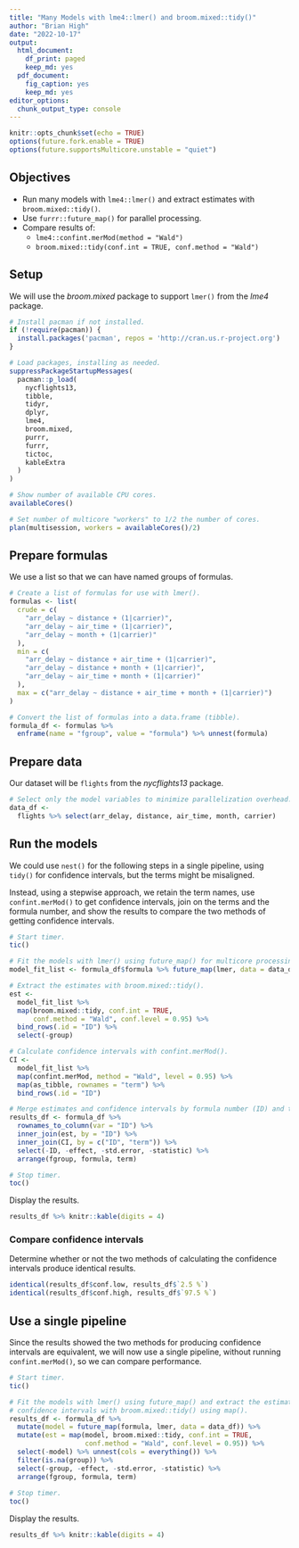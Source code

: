 ```yaml
---
title: "Many Models with lme4::lmer() and broom.mixed::tidy()"
author: "Brian High"
date: "2022-10-17"
output:
  html_document:
    df_print: paged
    keep_md: yes
  pdf_document:
    fig_caption: yes
    keep_md: yes
editor_options:
  chunk_output_type: console
---
```


```r
knitr::opts_chunk$set(echo = TRUE)
options(future.fork.enable = TRUE)
options(future.supportsMulticore.unstable = "quiet")
```

## Objectives

- Run many models with `lme4::lmer()` and extract estimates with `broom.mixed::tidy()`.
- Use `furrr::future_map()` for parallel processing.
- Compare results of:
    - `lme4::confint.merMod(method = "Wald")`
    - `broom.mixed::tidy(conf.int = TRUE, conf.method = "Wald")`

## Setup

We will use the *broom.mixed* package to support `lmer()` from the *lme4* package.

```r
# Install pacman if not installed.
if (!require(pacman)) {
  install.packages('pacman', repos = 'http://cran.us.r-project.org')
}

# Load packages, installing as needed.
suppressPackageStartupMessages(
  pacman::p_load(
    nycflights13,
    tibble,
    tidyr,
    dplyr,
    lme4,
    broom.mixed,
    purrr,
    furrr,
    tictoc,
    kableExtra
  )
)

# Show number of available CPU cores.
availableCores()

# Set number of multicore "workers" to 1/2 the number of cores.
plan(multisession, workers = availableCores()/2)
```

## Prepare formulas

We use a list so that we can have named groups of formulas.

```r
# Create a list of formulas for use with lmer().
formulas <- list(
  crude = c(
    "arr_delay ~ distance + (1|carrier)",
    "arr_delay ~ air_time + (1|carrier)",
    "arr_delay ~ month + (1|carrier)"
  ),
  min = c(
    "arr_delay ~ distance + air_time + (1|carrier)",
    "arr_delay ~ distance + month + (1|carrier)",
    "arr_delay ~ air_time + month + (1|carrier)"
  ),
  max = c("arr_delay ~ distance + air_time + month + (1|carrier)")
)

# Convert the list of formulas into a data.frame (tibble).
formula_df <- formulas %>%
  enframe(name = "fgroup", value = "formula") %>% unnest(formula)
```

## Prepare data

Our dataset will be `flights` from the *nycflights13* package.

```r
# Select only the model variables to minimize parallelization overhead.
data_df <- 
  flights %>% select(arr_delay, distance, air_time, month, carrier)
```

## Run the models

We could use `nest()` for the following steps in a single pipeline, using 
`tidy()` for confidence intervals, but the terms might be misaligned. 

Instead, using a stepwise approach, we retain the term names, use 
`confint.merMod()` to get confidence intervals, join on the terms 
and the formula number, and show the results to compare the two 
methods of getting confidence intervals.

```r
# Start timer.
tic()

# Fit the models with lmer() using future_map() for multicore processing.
model_fit_list <- formula_df$formula %>% future_map(lmer, data = data_df)

# Extract the estimates with broom.mixed::tidy().
est <- 
  model_fit_list %>%
  map(broom.mixed::tidy, conf.int = TRUE, 
      conf.method = "Wald", conf.level = 0.95) %>%
  bind_rows(.id = "ID") %>%
  select(-group)

# Calculate confidence intervals with confint.merMod().
CI <-  
  model_fit_list %>%
  map(confint.merMod, method = "Wald", level = 0.95) %>%
  map(as_tibble, rownames = "term") %>%
  bind_rows(.id = "ID")

# Merge estimates and confidence intervals by formula number (ID) and term.
results_df <- formula_df %>%
  rownames_to_column(var = "ID") %>%
  inner_join(est, by = "ID") %>%
  inner_join(CI, by = c("ID", "term")) %>%
  select(-ID, -effect, -std.error, -statistic) %>%
  arrange(fgroup, formula, term)

# Stop timer.
toc()
```

Display the results.

```r
results_df %>% knitr::kable(digits = 4)
```

### Compare confidence intervals

Determine whether or not the two methods of calculating the confidence 
intervals produce identical results.

```r
identical(results_df$conf.low, results_df$`2.5 %`)
identical(results_df$conf.high, results_df$`97.5 %`)
```

## Use a single pipeline

Since the results showed the two methods for producing confidence intervals are
equivalent, we will now use a single pipeline, without running `confint.merMod()`, 
so we can compare performance.

```r
# Start timer.
tic()

# Fit the models with lmer() using future_map() and extract the estimates and 
# confidence intervals with broom.mixed::tidy() using map().
results_df <- formula_df %>% 
  mutate(model = future_map(formula, lmer, data = data_df)) %>%
  mutate(est = map(model, broom.mixed::tidy, conf.int = TRUE, 
                   conf.method = "Wald", conf.level = 0.95)) %>%
  select(-model) %>% unnest(cols = everything()) %>%
  filter(is.na(group)) %>% 
  select(-group, -effect, -std.error, -statistic) %>%
  arrange(fgroup, formula, term)
  
# Stop timer.
toc()
```

Display the results.

```r
results_df %>% knitr::kable(digits = 4)
```
